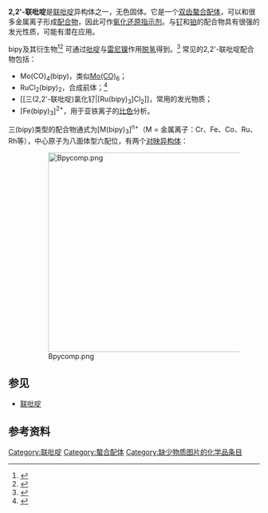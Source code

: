 {{Chembox
| Name = 2,2'-联吡啶
| ImageFile = 2,2'-Bipyridine.svg
| ImageFile2 = 2,2'-bipyridine sample.jpg
| ImageName = 2,2'-联吡啶
| IUPACName = 2,2'-Bipyridine
| OtherNames = 联吡啶
| Abbreviations = Bipy、Bpy、Dipy
|Section1={{Chembox Identifiers
| InChI = 1/C10H8N2/c1-3-7-11-9(5-1)10-6-2-4-8-12-10/h1-8H
| InChIKey = ROFVEXUMMXZLPA-UHFFFAOYAP
| ChEMBL_Ref = {{ebicite|correct|EBI}}
| ChEMBL = 39879
| StdInChI_Ref = {{stdinchicite|correct|chemspider}}
| StdInChI = 1S/C10H8N2/c1-3-7-11-9(5-1)10-6-2-4-8-12-10/h1-8H
| StdInChIKey_Ref = {{stdinchicite|correct|chemspider}}
| StdInChIKey = ROFVEXUMMXZLPA-UHFFFAOYSA-N
| CASNo_Ref = {{cascite|correct|CAS}}
| CASNo = 366-18-7
| UNII_Ref = {{fdacite|correct|FDA}}
| UNII = 551W113ZEP
| SMILES = n1ccccc1-c2ccccn2
| ChemSpiderID_Ref = {{chemspidercite|correct|chemspider}}
| ChEBI_Ref = {{ebicite|correct|EBI}}
| ChEBI = 30351
| ChemSpiderID = 13867714
| RTECS = DW1750000
  }}
|Section2 = {{Chembox Properties
| Formula = C<sub>10</sub>H<sub>8</sub>N<sub>2</sub>
| Density =
| Appearance = 无色固体
| MeltingPt = 70-73 ℃
| BoilingPt = 273 ℃
  }}
| Section3 = {{Chembox Structure
| CrystalStruct =
| Dipole = 0 [[德拜|D]]
  }}
| Section7 = {{Chembox Hazards
| ExternalMSDS =
| MainHazards = 有毒
| FlashPt =
| RPhrases = {{R25}}
| SPhrases = {{S36/37}}, {{S45}}
  }}
| Section8 = {{Chembox Related
| OtherCpds = [[4,4'-联吡啶|4,4'-联吡啶]]、[[三吡啶|三吡啶]]、<br/>[[邻二氮菲|邻二氮菲]]、[[吡啶|吡啶]]、[[联苯|联苯]]
  }}
}}

'''2,2'-联吡啶'''是[[联吡啶|联吡啶]]异构体之一，无色固体。它是一个[[双齿|双齿]][[螯合|螯合]][[配体_(化学)|配体]]，可以和很多金属离子形成[[配合物|配合物]]，因此可作[[氧化还原指示剂|氧化还原指示剂]]。与[[钌|钌]]和[[铂|铂]]的配合物具有很强的发光性质，可能有潜在应用。

bipy及其衍生物<ref>{{OrgSynth | author = Smith, A. P.; Lamba, J. J. S.; Fraser, C. L. | title = Efficient Synthesis of Halomethyl-2,2'-Bipyridines: 4,4'-Bis(chloromethyl)-2,2'-Bipyridine | collvol = 10 | collvolpages = 107 | year = 2004 | prep = v78p0082}}</ref><ref>{{OrgSynth | author = Smith, A. P.; Savage, S. A.; Love, J.; Fraser, C. L. | title = Synthesis of 4-, 5-, and 6-Methyl-2,2'-Bipyridine by a Negishi Cross-Coupling Strategy | collvol = 10 | collvolpages = 517 | year = 2004 | prep = v78p0051}}</ref> 可通过[[吡啶|吡啶]]与[[雷尼镍|雷尼镍]]作用[[脱氢|脱氢]]得到。<ref>{{OrgSynth | author = Sasse, W. H. F. | title = 2,2’-Bipyridine | collvol = 5 | collvolpages = 102 | year = 1973 | prep = cv5p0102}}</ref> 常见的2,2'-联吡啶配合物包括：
*Mo(CO)<sub>4</sub>(bipy)，类似[[六羰基钼|Mo(CO)<sub>6</sub>]]；
*RuCl<sub>2</sub>(bipy)<sub>2</sub>，合成前体；<ref>{{cite journal | author = Lay, P. A.; Sargeson, A. M.; [[Henry_Taube|Taube, H.]] | title = cis-Bis(2,2’-Bipyridine-N,N’) Complexes of Ruthenium(III)/(II) and Osmium(III)/(II) | journal = [[Inorg._Synth.|Inorg. Synth.]] | year = 1986 | volume = 24 | pages = 291–299 | doi = 10.1002/9780470132555.ch78}}</ref>
*[[三(2,2'-联吡啶)氯化钌|[Ru(bipy)<sub>3</sub>]Cl<sub>2</sub>]]，常用的发光物质；
*[Fe(bipy)<sub>3</sub>]<sup>2+</sup>，用于亚铁离子的[[比色|比色]]分析。

三(bipy)类型的配合物通式为[M(bipy)<sub>3</sub>]<sup>n+</sup>（M = 金属离子：Cr、Fe、Co、Ru、Rh等），中心原子为八面体型六配位，有两个[[对映异构体|对映异构体]]：

:[[File:Bpycomp.png|400px]]

== 参见 ==
*[[联吡啶|联吡啶]]

== 参考资料 ==
{{Reflist}}

[[Category:联吡啶|Category:联吡啶]]
[[Category:螯合配体|Category:螯合配体]]
[[Category:缺少物质图片的化学品条目|Category:缺少物质图片的化学品条目]]